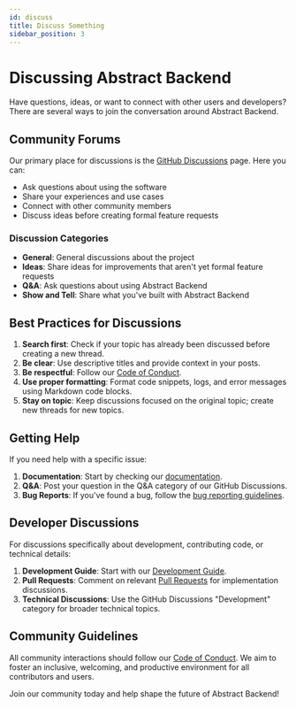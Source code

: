 ```yaml
---
id: discuss
title: Discuss Something
sidebar_position: 3
---
```


# Discussing Abstract Backend

Have questions, ideas, or want to connect with other users and developers? There are several ways to join the conversation around Abstract Backend.

## Community Forums

Our primary place for discussions is the [GitHub Discussions](https://github.com/Chisanan232/abstract-backend/discussions) page. Here you can:

- Ask questions about using the software
- Share your experiences and use cases
- Connect with other community members
- Discuss ideas before creating formal feature requests

### Discussion Categories

- **General**: General discussions about the project
- **Ideas**: Share ideas for improvements that aren't yet formal feature requests
- **Q&A**: Ask questions about using Abstract Backend
- **Show and Tell**: Share what you've built with Abstract Backend

## Best Practices for Discussions

1. **Search first**: Check if your topic has already been discussed before creating a new thread.
2. **Be clear**: Use descriptive titles and provide context in your posts.
3. **Be respectful**: Follow our [Code of Conduct](https://github.com/Chisanan232/abstract-backend/blob/main/CODE_OF_CONDUCT.mdx).
4. **Use proper formatting**: Format code snippets, logs, and error messages using Markdown code blocks.
5. **Stay on topic**: Keep discussions focused on the original topic; create new threads for new topics.

## Getting Help

If you need help with a specific issue:

1. **Documentation**: Start by checking our [documentation](/docs/next/introduction).
2. **Q&A**: Post your question in the Q&A category of our GitHub Discussions.
3. **Bug Reports**: If you've found a bug, follow the [bug reporting guidelines](./report-bug.mdx).

## Developer Discussions

For discussions specifically about development, contributing code, or technical details:

1. **Development Guide**: Start with our [Development Guide](/dev/next).
2. **Pull Requests**: Comment on relevant [Pull Requests](https://github.com/Chisanan232/abstract-backend/pulls) for implementation discussions.
3. **Technical Discussions**: Use the GitHub Discussions "Development" category for broader technical topics.

## Community Guidelines

All community interactions should follow our [Code of Conduct](https://github.com/Chisanan232/abstract-backend/blob/main/CODE_OF_CONDUCT.mdx). We aim to foster an inclusive, welcoming, and productive environment for all contributors and users.

Join our community today and help shape the future of Abstract Backend!
